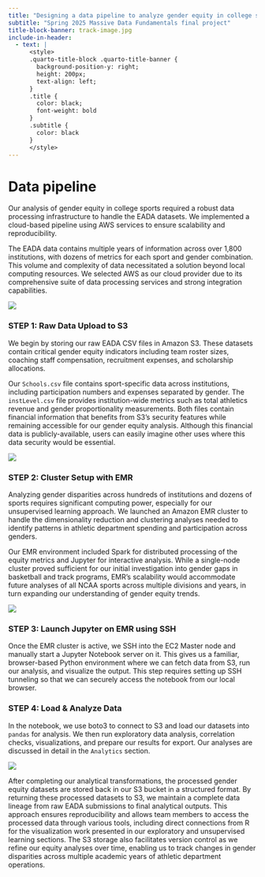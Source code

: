```yaml
---
title: "Designing a data pipeline to analyze gender equity in college sports"
subtitle: "Spring 2025 Massive Data Fundamentals final project"
title-block-banner: track-image.jpg
include-in-header:
  - text: |
      <style>
      .quarto-title-block .quarto-title-banner {
        background-position-y: right;
        height: 200px;
        text-align: left;
      }
      .title {
        color: black;
        font-weight: bold
      }
      .subtitle {
        color: black
      }
      </style>
---
```


# Data pipeline

Our analysis of gender equity in college sports required a robust data processing infrastructure to handle the EADA datasets. We implemented a cloud-based pipeline using AWS services to ensure scalability and reproducibility.

The EADA data contains multiple years of information across over 1,800 institutions, with dozens of metrics for each sport and gender combination. This volume and complexity of data necessitated a solution beyond local computing resources. We selected AWS as our cloud provider due to its comprehensive suite of data processing services and strong integration capabilities.

![](04_FinalReport/_images/pipeline.png)

### STEP 1: Raw Data Upload to S3

We begin by storing our raw EADA CSV files in Amazon S3. These datasets contain critical gender equity indicators including team roster sizes, coaching staff compensation, recruitment expenses, and scholarship allocations.

Our `Schools.csv` file contains sport-specific data across institutions, including participation numbers and expenses separated by gender. The `instLevel.csv` file provides institution-wide metrics such as total athletics revenue and gender proportionality measurements. Both files contain financial information that benefits from S3's security features while remaining accessible for our gender equity analysis. Although this financial data is publicly-available, users can easily imagine other uses where this data security would be essential. 

![](04_FinalReport/_images/s3.png)

### STEP 2: Cluster Setup with EMR

Analyzing gender disparities across hundreds of institutions and dozens of sports requires significant computing power, especially for our unsupervised learning approach. We launched an Amazon EMR cluster to handle the dimensionality reduction and clustering analyses needed to identify patterns in athletic department spending and participation across genders.

Our EMR environment included Spark for distributed processing of the equity metrics and Jupyter for interactive analysis. While a single-node cluster proved sufficient for our initial investigation into gender gaps in basketball and track programs, EMR's scalability would accommodate future analyses of all NCAA sports across multiple divisions and years, in turn expanding our understanding of gender equity trends.

![](04_FinalReport/_images/emr_cluster.png)

### STEP 3: Launch Jupyter on EMR using SSH

Once the EMR cluster is active, we SSH into the EC2 Master node and manually start a Jupyter Notebook server on it.
This gives us a familiar, browser-based Python environment where we can fetch data from S3, run our analysis, and visualize the output. This step requires setting up SSH tunneling so that we can securely access the notebook from our local browser.

### STEP 4: Load & Analyze Data

In the notebook, we use boto3 to connect to S3 and load our datasets into `pandas` for analysis. We then run exploratory data analysis, correlation checks, visualizations, and prepare our results for export. Our analyses are discussed in detail in the `Analytics` section.

![](04_FinalReport/_images/s3results.png)

After completing our analytical transformations, the processed gender equity datasets are stored back in our S3 bucket in a structured format.  By returning these processed datasets to S3, we maintain a complete data lineage from raw EADA submissions to final analytical outputs. This approach ensures reproducibility and allows team members to access the processed data through various tools, including direct connections from R for the visualization work presented in our exploratory and unsupervised learning sections. The S3 storage also facilitates version control as we refine our equity analyses over time, enabling us to track changes in gender disparities across multiple academic years of athletic department operations.